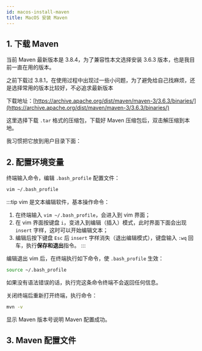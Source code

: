 ```yaml
---
id: macos-install-maven
title: MacOS 安装 Maven
---
```


<ArticleCreation createDate="2022-1-18" />

## 1. 下载 Maven

当前 Maven 最新版本是 3.8.4，为了兼容性本文选择安装 3.6.3 版本，也是我目前一直在用的版本。

之前下载过 3.8.1，在使用过程中出现过一些小问题，为了避免给自己找麻烦，还是选择常用的版本比较好，不必追求最新版本

下载地址：[https://archive.apache.org/dist/maven/maven-3/3.6.3/binaries/](https://archive.apache.org/dist/maven/maven-3/3.6.3/binaries/)

<ImgBox src="https://upyun.shiguangping.com//imgs/20220118125801.png" width="100%" />

这里选择下载 `.tar` 格式的压缩包，下载好 Maven 压缩包后，双击解压缩到本地。

<ImgBox src="https://upyun.shiguangping.com//imgs/20220118130035.png" width="100%" />

我习惯把它放到用户目录下面：

<ImgBox src="https://upyun.shiguangping.com//imgs/20220118130354.png" width="100%" />

## 2. 配置环境变量

终端输入命令，编辑 `.bash_profile` 配置文件：

```bash
vim ~/.bash_profile
```

<ImgBox src="https://upyun.shiguangping.com//imgs/20220118130928.png" />

:::tip
vim 是文本编辑软件，基本操作命令：
1. 在终端输入 `vim ~/.bash_profile`，会进入到 vim 界面；
2. 在 vim 界面按键盘 `i`，变进入到编辑（插入）模式，此时界面下面会出现 `insert` 字样，这时可以开始编辑文本；
3. 编辑后按下键盘 `Esc` 后 `insert` 字样消失（退出编辑模式），键盘输入 `:wq` 回车，执行**保存和退出**指令。
:::

编辑退出 vim 后，在终端执行如下命令，使 `.bash_profile` 生效：

```bash
source ~/.bash_profile
```

如果没有语法错误的话，执行完这条命令终端不会返回任何信息。

关闭终端后重新打开终端，执行命令：

```bash
mvn -v
```

显示 Maven 版本号说明 Maven 配置成功。

<ImgBox src="https://upyun.shiguangping.com//imgs/20220118131311.png" />

## 3. Maven 配置文件

<ImgBox src="https://upyun.shiguangping.com//imgs/20220118131538.png" />